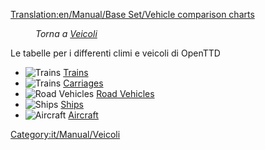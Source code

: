 [[Translation:en/Manual/Base Set/Vehicle comparison charts]]

:''Torna a [[it/Manual/Veicoli|Veicoli]]''

Le tabelle per i differenti climi e veicoli di OpenTTD

*[[File:en/Manual/Manual html m16a497ce.png|Trains]] [[en/Manual/Base Set/Trains/Train Comparison|Trains]]
*[[File:en/Manual/Manual html m16a497ce.png|Trains]] [[en/Manual/Base Set/Trains/Carriages Comparison|Carriages]]
*[[File:en/Manual/Manual html m3518e48c.png|Road Vehicles]] [[en/Manual/Base Set/Road Vehicles/Road vehicle comparison|Road Vehicles]]
*[[File:en/Manual/Manual html 53123a33.png|Ships]] [[en/Manual/Base Set/Ships/Ship Comparison|Ships]]
*[[File:en/Manual/Manual html 442702e6.png|Aircraft]] [[en/Manual/Base Set/Aircraft/Air Comparison|Aircraft]]

[[Category:it/Manual/Veicoli]]